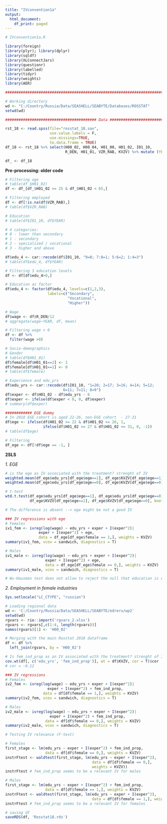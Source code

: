 ```yaml
---
title: "IVconvention1a"
output:
  html_document:
    df_print: paged
---
```


```r
# IVconvention1a.R

library(foreign)
library(plyr); library(dplyr)
library(sqldf)
library(XLConnectJars)
library(questionr)
library(labelled)
library(tidyr)
library(weights)
library(AER)

##########################################################################################################

# Working directory
wd <- "C:/Country/Russia/Data/SEASHELL/SEABYTE/Databases/ROSSTAT"
setwd(wd) 

######################################### Data ###########################################################

rst_18 <- read.spss(file="rosstat_18.sav",
                    use.value.labels = F,
                    use.missings=TRUE,
                    to.data.frame = TRUE)
df_18 <- rst_18 %>% select(H00_02, H00_04, H01_00, H01_02, I01_10,
                           R_DEN, H01_01, VZR_RAB, KVZV) %>% mutate (YEAR = 2018)

df_ <- df_18
```

**Pre-processing: older code**

```r
# Filtering age
# table(df_$H01_02)
df <- df_[df_$H01_02 >= 25 & df_$H01_02 < 65,]

# Filtering employed
df <- df[!is.na(df$VZR_RAB),]
# table(df$VZR_RAB)

# Education 
# table(df$I01_10, df$YEAR)

# 4 categories:
# 0 - lower than secondary
# 1 - secondary 
# 2 - specialized / vocational
# 3 - higher and above

df$edu_4 <- car::recode(df$I01_10, "9=0; 7:8=1; 5:6=2; 1:4=3")
# table(df$edu_4, df$YEAR)

# Filtering 3 education levels
df <- df[df$edu_4>0,]

# Education as factor
df$edu_4 <- factor(df$edu_4, levels=c(1,2,3),
                   labels=c("Secondary",
                            "Vocational",
                            "Higher"))

# Wage
df$wage <- df$R_DEN/12
# aggregate(wage~YEAR, df, mean)

# Filtering wage > 0 
df <- df %>%
  filter(wage >0)

# Socio-demographics
# Gender
# table(df$H01_01)
df$female[df$H01_01==2] <- 1
df$female[df$H01_01==1] <- 0
# table(df$female)

# Experience and edu_yrs
df$edu_yrs <- car::recode(df$I01_10, "1=20; 2=17; 3=16; 4=14; 5=12;
                          6=11; 7=11; 8=9")
df$exper <- df$H01_02 - df$edu_yrs - 6
df$exper <- ifelse(df$exper < 0, 0, df$exper)
# summary(df$exper)

############ EGE dummy
# In 2018 EGE cohort is aged 22-26, non-EGE cohort  - 27-31
df$ege <- ifelse(df$H01_02 >= 22 & df$H01_02 <= 26, 1,
                 ifelse(df$H01_02 >= 27 & df$H01_02 <= 31, 0, -1))
# table(df$ege)

# Filtering 
df_ege <- df[!df$ege == -1, ]
```

**2SLS**

*1. EGE*

```r
# is the ege as IV associated with the treatment? strenght of IV
weighted.mean(df_ege$edu_yrs[df_ege$ege==1], df_ege$KVZV[df_ege$ege==1]) # 14.60596
weighted.mean(df_ege$edu_yrs[df_ege$ege==0], df_ege$KVZV[df_ege$ege==0]) # 14.64718

# t-test
wtd.t.test(df_ege$edu_yrs[df_ege$ege==1], df_ege$edu_yrs[df_ege$ege==0],
           df_ege$KVZV[df_ege$ege==1], df_ege$KVZV[df_ege$ege==0], bootse = T)

# The difference is absent --> ege might be not a good IV

### IV regressions with ege
# Females
iv1_fem <- ivreg(log(wage) ~ edu_yrs + exper + I(exper^2)|
               exper + I(exper^2) + ege,
               data = df_ege[df_ege$female == 1,], weights = KVZV)
summary(iv1_fem, vcov = sandwich, diagnostics = T)

# Males
iv1_male <- ivreg(log(wage) ~ edu_yrs + exper + I(exper^2)|
                  exper + I(exper^2) + ege,
                  data = df_ege[df_ege$female == 0,], weights = KVZV)
summary(iv1_male, vcov = sandwich, diagnostics = T)

# Wu-Hausman test does not allow to reject the null that education is exogenous --> IV does not work here
```

*2. Employment in female industries*

```r
Sys.setlocale("LC_CTYPE", "russian")

# Loading regional data
wd <- 'C:/Country/Russia/Data/SEASHELL/SEABYTE/edreru/wp2'
setwd(wd)
rgvars <- rio::import('rgvars_2.xlsx')
rgvars <- rgvars[,c(1:4, length(rgvars))]
names(rgvars)[1] <- 'H00_02'

# Merging with the main Rosstat 2018 dataframe
df <- df %>%
  left_join(rgvars, by = 'H00_02')

# Is fem_ind_prop as an IV associated with the treatment? strenght of IV
cov.wt(df[, c('edu_yrs', 'fem_ind_prop')], wt = df$KVZV, cor = T)$cor
# cor = -0.12
```

```r
### IV regressions
# Females
iv2_fem <- ivreg(log(wage) ~ edu_yrs + exper + I(exper^2)|
                   exper + I(exper^2) + fem_ind_prop,
                 data = df[df$female == 1,], weights = KVZV)
summary(iv2_fem, vcov = sandwich, diagnostics = T)

# Males
iv2_male <- ivreg(log(wage) ~ edu_yrs + exper + I(exper^2)|
                    exper + I(exper^2) + fem_ind_prop,
                  data = df[df$female == 0,], weights = KVZV)
summary(iv2_male, vcov = sandwich, diagnostics = T)

# Testing IV relevance (F-test)

# Females
first_stage <- lm(edu_yrs ~ exper + I(exper^2) + fem_ind_prop,
                  data = df[df$female == 0,], weights = KVZV)
instrFtest <- waldtest(first_stage, lm(edu_yrs ~ exper + I(exper^2),
                                       data = df[df$female == 0,],
                                       weights = KVZV))
instrFtest # fem_ind_prop seems to be a relevant IV for males

# Males
first_stage <- lm(edu_yrs ~ exper + I(exper^2) + fem_ind_prop,
                  data = df[df$female == 1,], weights = KVZV)
instrFtest <- waldtest(first_stage, lm(edu_yrs ~ exper + I(exper^2),
                                       data = df[df$female == 1,], weights = KVZV))
instrFtest # fem_ind_prop seems to be a relevant IV for females
```

```r
# saving df
saveRDS(df, 'Rosstat18.rds')
```





